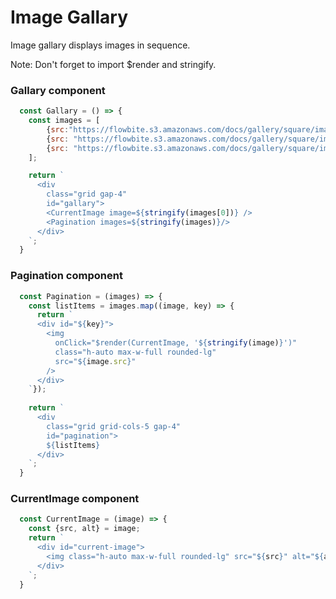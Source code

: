 # Image Gallary

Image gallary displays images in sequence.

 
<Callout type="info" emoji="ℹ️">
  Note: Don't forget to import $render and stringify.
</Callout>

### Gallary component
```js
  const Gallary = () => {
    const images = [
        {src:"https://flowbite.s3.amazonaws.com/docs/gallery/square/image-1.jpg", alt:""},
        {src: "https://flowbite.s3.amazonaws.com/docs/gallery/square/image-2.jpg", alt:""},
        {src: "https://flowbite.s3.amazonaws.com/docs/gallery/square/image-3.jpg", alt:""}
    ];

    return `
      <div 
        class="grid gap-4"
        id="gallary">
        <CurrentImage image=${stringify(images[0])} />
        <Pagination images=${stringify(images)}/>
      </div>
    `;
  }
```

### Pagination component
```js
  const Pagination = (images) => {
    const listItems = images.map((image, key) => {
      return `
      <div id="${key}">
        <img
          onClick="$render(CurrentImage, '${stringify(image)}')"
          class="h-auto max-w-full rounded-lg" 
          src="${image.src}"
        />
      </div>
    `});
    
    return `
      <div 
        class="grid grid-cols-5 gap-4"
        id="pagination">
        ${listItems}
      </div>
    `;
  }
```

### CurrentImage component
```js
  const CurrentImage = (image) => {
    const {src, alt} = image;
    return `
      <div id="current-image">
        <img class="h-auto max-w-full rounded-lg" src="${src}" alt="${alt}">
      </div>
    `;  
  }
```
